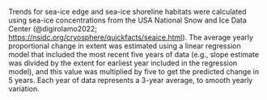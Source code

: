 

Trends for sea-ice edge and sea-ice shoreline habitats were calculated using sea-ice concentrations from the USA National Snow and Ice Data Center (@digirolamo2022; [https://nsidc.org/cryosphere/quickfacts/seaice.html](https://nsidc.org/cryosphere/quickfacts/seaice.html)). The average yearly proportional change in extent was estimated using a linear regression model that included the most recent five years of data (e.g., slope estimate was divided by the extent for earliest year included in the regression model), and this value was multiplied by five to get the predicted change in 5 years. Each year of data represents a 3-year average, to smooth yearly variation.    
